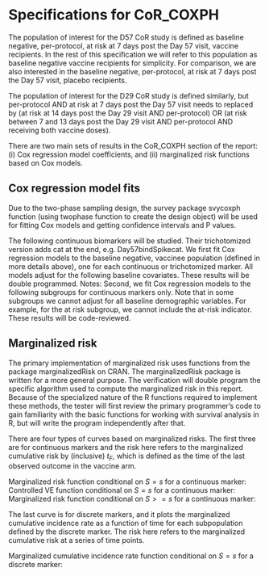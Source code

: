 \newcommand{\studyname}{mock}
\newcommand{\pathCoRoutput}{output}

# Specifications for CoR_COXPH

The population of interest for the D57 CoR study is defined as baseline negative, per-protocol, at risk at 7 days post the Day 57 visit, vaccine recipients. In the rest of this specification we will refer to this population as baseline negative vaccine recipients for simplicity. For comparison, we are also interested in the baseline negative, per-protocol, at risk at 7 days post the Day 57 visit, placebo recipients.

The population of interest for the D29 CoR study is defined similarly, but per-protocol AND at risk at 7 days post the Day 57 visit needs to replaced by (at risk at 14 days post the Day 29 visit AND per-protocol) OR (at risk between 7 and 13 days post the Day 29 visit AND per-protocol AND receiving both vaccine doses).



There are two main sets of results in the CoR_COXPH section of the report: (i) Cox regression model coefficients, and (ii) marginalized risk functions based on Cox models. 

## Cox regression model fits

Due to the two-phase sampling design, the survey package svycoxph function (using twophase function to create the design object) will be used for fitting Cox models and getting confidence intervals and P values. 

The following continuous biomarkers will be studied. Their trichotomized version adds cat at the end, e.g. Day57bindSpikecat.
\begin{itemize}
    \item Day57bindSpike
    \item Day57bindRBD
    \item Day57pseudoneutid50
    \item Day57pseudoneutid80.
\end{itemize}

We first fit Cox regression models to the baseline negative, vaccinee population (defined in more details above), one for each continuous or trichotomized marker. All models adjust for the following baseline covariates. These results will be double programmed.
\begin{itemize}
    \item at risk or not
    \item community of color or not
    \item age (to be replace by SL risk score)
\end{itemize}

Notes:
\begin{itemize}
    \item The No. at-risk in the trichotomized table are weighted estimates based on the phase 2 samples.
    \item The q-values and FWER are computed using Sue Li's implementation of the Westfall and Young permutation-based method (kyotil::p.adj.perm) for the continuous and trichotomized markers together. We verify Sue's implementation through a Monte Carlo study that is outside of this verification plan.
\end{itemize}

<!-- \clearpage -->
<!-- The following two tables contain results to be verified, one for the continuous markers and the other for the trichotomized markers. -->

<!-- \begin{center} -->
<!--     \input{../output/CoR_D57_univariable_svycoxph_pretty_\studyname}\\ -->
<!--     \vspace{10pt} -->
<!--     \setlength{\tabcolsep}{.5ex} -->
<!--     \input{../output/CoR_D57_univariable_svycoxph_cat_pretty_\studyname}\\ -->
<!-- \end{center} -->
<!-- Average follow-up time \input{../output/CoR_D57_mean_followup_time_vacc_\studyname} days, maximum follow-up time \input{../output/CoR_D57_max_followup_time_vacc_\studyname} days. -->

<!-- $\ast\ast$ No. at-risk = number of per-protocol baseline negative vaccine recipients at-risk for COVID at 7 days post Day 57 visit; no. cases = number of this cohort with an observed COVID endpoints.  -->

<!-- $\ast\ast\ast$ Generalized Wald-test p-value of the null hypothesis that the hazard rate is constant across the Lower, Middle, and Upper tertile groups. -->


Second, we fit Cox regression models to the following subgroups for continuous markers only. Note that in some subgroups we cannot adjust for all baseline demographic variables. For example, for the at risk subgroup, we cannot include the at-risk indicator. These results will be code-reviewed.
\begin{itemize}
    \item age >= 65
    \item age<65 and at risk
    \item age<65 and not at risk
    \item at risk
    \item Not at risk
    \item Comm of color
    \item White non-Hispanic
    \item Men
    \item Women
\end{itemize}



## Marginalized risk

The primary implementation of marginalized risk uses functions from the package marginalizedRisk on CRAN. The marginalizedRisk package is written for a more general purpose. The verification will double program the specific algorithm used to compute the marginalized risk in this report. Because of the specialized nature of the R functions required to implement these methods, the tester will first review the primary programmer's code to gain familiarity with the basic functions for working with survival analysis in R, but will write the program independently after that.

There are four types of curves based on marginalized risks. The first three are for continuous markers and the risk here refers to the marginalized cumulative risk by (inclusive) $t_F$, which is defined as the time of the last observed outcome in the vaccine arm.


Marginalized risk function conditional on $S=s$ for a continuous marker:
\begin{itemize}
  \item Fit a two-phase Cox model to the baseline negative vaccine recipients with baseline covariates and the continuous marker
  \item For each $s$,
  \begin{itemize}
    \item Compute the risk for all phase 2 subjects, but with their marker value set to $s$ instead of their original $S$
    \item Return the weighted mean of the risk
  \end{itemize}
\end{itemize}

Controlled VE function conditional on $S=s$ for a continuous marker:
\begin{itemize}
  \item Fit a two-phase Cox model to the baseline negative vaccine recipients with baseline covariates and the continuous marker 
  \item For each $s$,
  \begin{itemize}
    \item Compute the risk for all phase 2 subjects, but with their marker value set to $s$ instead of their original $S$
    \item Return  1-  (weighted mean of the risk) / (placebo overall risk)
  \end{itemize}
\end{itemize}

Marginalized risk function conditional on $S>=s$ for a continuous marker:
\begin{itemize}
  \item For each $s$,
  \begin{itemize}
    \item Fit a two-phase Cox model to the baseline negative vaccine recipients with baseline covariates using the subset of samples satisfying $S>=s$
    \item Compute the risk for all phase 2 subjects, not just the subset with $S>=s$
    \item Return the weighted mean of the risk
  \end{itemize}
\end{itemize}

The last curve is for discrete markers, and it plots the marginalized cumulative incidence rate as a function of time for each subpopulation defined by the discrete marker. The risk here refers to the marginalized cumulative risk at a series of time points.

Marginalized cumulative incidence rate function conditional on $S=s$ for a discrete marker:
\begin{itemize}
  \item Fit a two-phase Cox model to the baseline negative vaccine recipients with baseline covariates and the discrete marker
  \item For each $s$,
  \begin{itemize}
    \item For each time $t$ of interest,
    \begin{itemize}
      \item Compute the risk by (inclusive) time $t$ for all phase 2 subjects, but with their marker value set to $s$ instead of their original $S$
      \item Return the weighted mean of the risk
    \end{itemize}
  \end{itemize}
\end{itemize}



